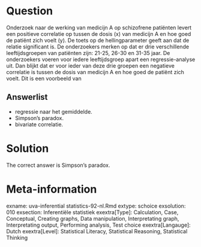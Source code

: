 Question
========

Onderzoek naar de werking van medicijn A op schizofrene patiënten levert een positieve correlatie op tussen de dosis (x) van medicijn A en hoe goed de patiënt zich voelt (y). De toets op de hellingparameter geeft aan dat de relatie significant is. De onderzoekers merken op dat er drie verschillende leeftijdsgroepen van patiënten zijn: 21-25, 26-30 en 31-35 jaar. De onderzoekers voeren voor iedere leeftijdsgroep apart een regressie-analyse uit. Dan blijkt dat er voor ieder van deze drie groepen een negatieve correlatie is tussen de dosis van medicijn A en hoe goed de patiënt zich voelt. Dit is een voorbeeld van 

Answerlist
----------
* regressie naar het gemiddelde.
* Simpson's paradox.
* bivariate correlatie.

Solution
========

The correct answer is  Simpson's paradox. 

Meta-information
================
exname: uva-inferential statistics-92-nl.Rmd 
extype: schoice 
exsolution: 010 
exsection: Inferentiële statistiek
exextra[Type]: Calculation, Case, Conceptual, Creating graphs, Data manipulation, Interpretating graph, Interpretating output, Performing analysis, Test choice 
exextra[Langauge]: Dutch 
exextra[Level]: Statistical Literacy, Statistical Reasoning, Statistical Thinking 
